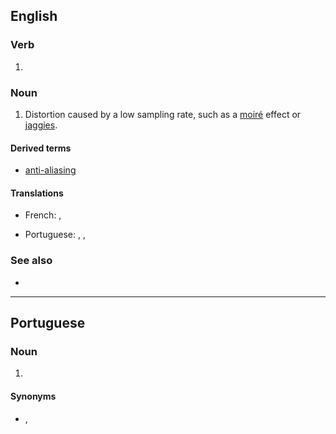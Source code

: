 ==English==

===Verb===
{{head|en|present participle}}

# {{present participle of|alias|lang=en|nocat=1}}

===Noun===
{{en-noun}}

# {{lb|en|signal processing|graphics|sound recording}} Distortion caused by a low sampling rate, such as a [[moiré]] effect or [[jaggies]].

====Derived terms====
* [[anti-aliasing]]

====Translations====
{{trans-top|distortion caused by a low sampling rate}}
* French: {{t|fr|repliement de spectre|m}}, {{t+|fr|crénelage|m}}
{{trans-mid}}
* Portuguese: {{t+|pt|aliasing|m}}, {{t+|pt|serrilhado|m}}, {{t+|pt|serrilhamento|m}}
{{trans-bottom}}

===See also===
* {{pedia}}

----

==Portuguese==

===Noun===
{{pt-noun|m|-}}

# {{lb|pt|signal processing|graphics|sound recording}} {{l|en|aliasing}} {{gloss|distortion caused by a low sampling rate}}

====Synonyms====
* {{l|pt|serrilhado}}, {{l|pt|serrilhamento}}